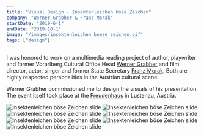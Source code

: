```yaml
---
title: "Visual Design - Insektenleichen böse Zeichen"
company: "Werner Grabher & Franz Morak"
startDate: "2019-6-1"
endDate: "2019-10-1"
image: "/images/insektenleichen_boese_zeichen.gif"
tags: ["design"]
---
```


I was honored to work on a multimedia reading project of author, playwriter and former Vorarlberg Cultural Office Head [Werner Grabher](https://de.wikipedia.org/wiki/Werner_Grabher) and film director, actor, singer and former State Secretary [Franz Morak](https://www.franzmorak.at/).
Both are highly respected personalities in the Austrian cultural scene.

Werner Grabher commissioned me to design the visuals of his presentation.
The event itself took place at the [Freudenhaus](https://freudenhaus.or.at/) in Lustenau, Austria.

![Insektenleichen böse Zeichen slide](/images/insektenleichen_boese_zeichen_slide0.png)
![Insektenleichen böse Zeichen slide](/images/insektenleichen_boese_zeichen_slide1.png)
![Insektenleichen böse Zeichen slide](/images/insektenleichen_boese_zeichen_slide2.png)
![Insektenleichen böse Zeichen slide](/images/insektenleichen_boese_zeichen_slide3.png)
![Insektenleichen böse Zeichen slide](/images/insektenleichen_boese_zeichen_slide4.png)
![Insektenleichen böse Zeichen slide](/images/insektenleichen_boese_zeichen_slide5.png)
![Insektenleichen böse Zeichen slide](/images/insektenleichen_boese_zeichen_slide6.png)